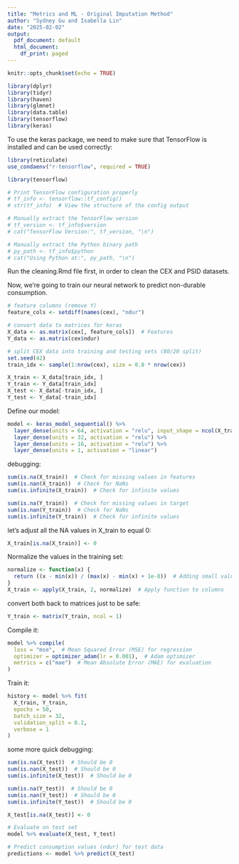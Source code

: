 ```yaml
---
title: "Metrics and ML - Original Imputation Method"
author: "Sydney Gu and Isabella Lin"
date: "2025-02-02"
output:
  pdf_document: default
  html_document:
    df_print: paged
---
```



```r
knitr::opts_chunk$set(echo = TRUE)
```

```r
library(dplyr)
library(tidyr)
library(haven)
library(glmnet)
library(data.table)
library(tensorflow)
library(keras)
```
To use the keras package, we need to make sure that TensorFlow is installed and can be used correctly:
```r
library(reticulate)
use_condaenv("r-tensorflow", required = TRUE)

library(tensorflow)

# Print TensorFlow configuration properly
# tf_info <- tensorflow::tf_config()
# str(tf_info)  # View the structure of the config output

# Manually extract the TensorFlow version
# tf_version <- tf_info$version
# cat("TensorFlow Version:", tf_version, "\n")

# Manually extract the Python binary path
# py_path <- tf_info$python
# cat("Using Python at:", py_path, "\n")

```


Run the cleaning.Rmd file first, in order to clean the CEX and PSID datasets.

Now, we're going to train our neural network to predict non-durable consumption.
```r
# feature columns (remove Y)
feature_cols <- setdiff(names(cex), "ndur")

# convert data to matrices for keras
X_data <- as.matrix(cex[, feature_cols])  # Features
Y_data <- as.matrix(cex$ndur) 

# split CEX data into training and testing sets (80/20 split)
set.seed(42)
train_idx <- sample(1:nrow(cex), size = 0.8 * nrow(cex))

X_train <- X_data[train_idx, ]
Y_train <- Y_data[train_idx]
X_test <- X_data[-train_idx, ]
Y_test <- Y_data[-train_idx]
```

Define our model:
```r
model <- keras_model_sequential() %>%
  layer_dense(units = 64, activation = "relu", input_shape = ncol(X_train)) %>%
  layer_dense(units = 32, activation = "relu") %>%
  layer_dense(units = 16, activation = "relu") %>%
  layer_dense(units = 1, activation = "linear") 
```

debugging:
```r
sum(is.na(X_train))  # Check for missing values in features
sum(is.nan(X_train))  # Check for NaNs
sum(is.infinite(X_train))  # Check for infinite values

sum(is.na(Y_train))  # Check for missing values in target
sum(is.nan(Y_train))  # Check for NaNs
sum(is.infinite(Y_train))  # Check for infinite values
```
let's adjust all the NA values in X_train to equal 0:
```r
X_train[is.na(X_train)] <- 0
```

Normalize the values in the training set:
```r
normalize <- function(x) {
  return ((x - min(x)) / (max(x) - min(x) + 1e-8))  # Adding small value to prevent division by zero
}
X_train <- apply(X_train, 2, normalize)  # Apply function to columns
```

convert both back to matrices just to be safe:
```r
Y_train <- matrix(Y_train, ncol = 1)
```


Compile it:
```r
model %>% compile(
  loss = "mse",  # Mean Squared Error (MSE) for regression
  optimizer = optimizer_adam(lr = 0.001),  # Adam optimizer
  metrics = c("mae")  # Mean Absolute Error (MAE) for evaluation
)
```

Train it:
```r
history <- model %>% fit(
  X_train, Y_train,
  epochs = 50,
  batch_size = 32,
  validation_split = 0.2,
  verbose = 1
)
```

some more quick debugging:
```r
sum(is.na(X_test))  # Should be 0
sum(is.nan(X_test))  # Should be 0
sum(is.infinite(X_test))  # Should be 0

sum(is.na(Y_test))  # Should be 0
sum(is.nan(Y_test))  # Should be 0
sum(is.infinite(Y_test))  # Should be 0
```
```r
X_test[is.na(X_test)] <- 0
```


```r
# Evaluate on test set
model %>% evaluate(X_test, Y_test)
```

```r
# Predict consumption values (ndur) for test data
predictions <- model %>% predict(X_test)
```


